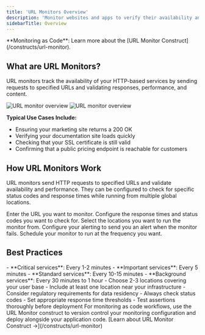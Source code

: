 ```yaml
---
title: 'URL Monitors Overview'
description: 'Monitor websites and apps to verify their availability and performance. '
sidebarTitle: Overview
---
```

<Tip>
**Monitoring as Code**: Learn more about the [URL Monitor Construct](/constructs/url-monitor).
</Tip>

## What are URL Monitors?

URL monitors track the availability of your HTTP-based services by sending requests to specified URLs and validating responses, performance, and content.

<Frame>
<img 
  className="block dark:hidden" 
  src="/images/next/url-monitor-overview-light.png" 
  alt="URL monitor overview" 
/>
<img 
  className="hidden dark:block" 
  src="/images/next/url-monitor-overview-dark.png" 
  alt="URL monitor overview" 
/>
</Frame>



**Typical Use Cases Include:**

* Ensuring your marketing site returns a 200 OK
* Verifying your documentation site loads quickly
* Checking that your SSL certificate is still valid
* Confirming that a public pricing endpoint is reachable for customers

## How URL Monitors Work

URL monitors send HTTP requests to specified URLs and validate availability and performance. They can be configured to check for specific status codes and response times while running from multiple global locations.

<Steps>
<Step title="Enter your URL">
Enter the URL you want to monitor.
</Step>


<Step title="Configure Response Times and Status Codes">
Configure the response times and status codes you want to check for.
</Step>

<Step title="Select your locations">
Select the locations you want to run the monitor from.
</Step>


<Step title="Configure your alerting">
Configure your alerting to send you an alert when the monitor fails.
</Step>

<Step title="Schedule your monitor">
Schedule your monitor to run at the frequency you want.
</Step>


</Steps>




## Best Practices

<Accordion title="Choosing Frequencies">
- **Critical services**: Every 1-2 minutes
- **Important services**: Every 5 minutes
- **Standard services**: Every 10-15 minutes
- **Background services**: Every 30 minutes to 1 hour
</Accordion>

<Accordion title="Location Selection">
- Choose 2-3 locations covering your user base
- Include at least one location near your infrastructure
- Consider regulatory requirements for data residency
</Accordion>

<Accordion title="Assertion Strategy">
- Always check status codes
- Set appropriate response time thresholds
- Test assertions thoroughly before deployment
</Accordion>

<Accordion title="Implement as a Construct">
For monitoring as code workflows, use the URL Monitor construct to version control your monitoring configuration and deploy alongside your application code. [Learn about URL Monitor Construct →](/constructs/url-monitor)
</Accordion>
